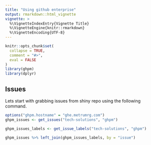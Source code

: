 ```yaml
---
title: "Using github enterprise"
output: rmarkdown::html_vignette
vignette: >
  %\VignetteIndexEntry{Vignette Title}
  %\VignetteEngine{knitr::rmarkdown}
  %\VignetteEncoding{UTF-8}
---
```


```r
knitr::opts_chunk$set(
  collapse = TRUE,
  comment = "#>",
  eval = FALSE
)
library(ghpm)
library(dplyr)
```


## Issues

Lets start with grabbing issues from shiny repo using the following command.
```r
options("ghpm.hostname" = "ghe.metrumrg.com")
ghpm_issues <- get_issues("tech-solutions", "ghpm")
```

```r
ghpm_issues_labels <- get_issue_labels("tech-solutions", "ghpm")
```

```r
ghpm_issues %>% left_join(ghpm_issues_labels, by = "issue")
```

